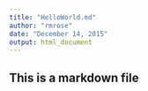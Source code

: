 ```yaml
---
title: "HelloWorld.md"
author: "rmrose"
date: "December 14, 2015"
output: html_document
---
```

## This is a markdown file
